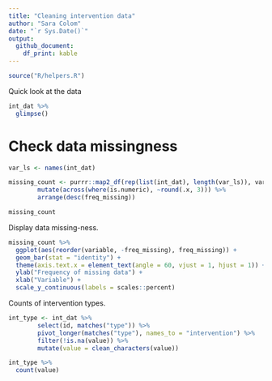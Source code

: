 ```yaml
---
title: "Cleaning intervention data"
author: "Sara Colom"
date: "`r Sys.Date()`"
output: 
  github_document:
    df_print: kable
---
```



```r
source("R/helpers.R")
```


Quick look at the data

```r
int_dat %>% 
  glimpse()
```

# Check data missingness


```r
var_ls <- names(int_dat)

missing_count <- purrr::map2_df(rep(list(int_dat), length(var_ls)), var_ls, missing_count) %>% 
        mutate(across(where(is.numeric), ~round(.x, 3))) %>% 
        arrange(desc(freq_missing))

missing_count
```

Display data missing-ness.

```r
missing_count %>% 
  ggplot(aes(reorder(variable, -freq_missing), freq_missing)) +
  geom_bar(stat = "identity") +
  theme(axis.text.x = element_text(angle = 60, vjust = 1, hjust = 1)) +
  ylab("Frequency of missing data") +
  xlab("Variable") +
  scale_y_continuous(labels = scales::percent) 

```

Counts of intervention types.

```r
int_type <- int_dat %>% 
        select(id, matches("type")) %>% 
        pivot_longer(matches("type"), names_to = "intervention") %>% 
        filter(!is.na(value)) %>% 
        mutate(value = clean_characters(value))

int_type %>% 
  count(value)
  
```



